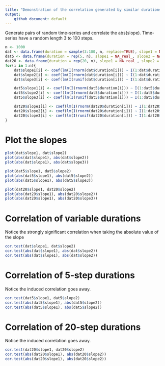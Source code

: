 ```yaml
---
title: "Demonstration of the correlation generated by similar durations"
output: 
    github_document: default
---
```


Generate pairs of random time-series and correlate the abs(slope). Time-series have a random length 3 to 100 steps.
```r
n <- 1000
dat <- data.frame(duration = sample(3:100, n, replace=TRUE), slope1 = NA_real_, slope2 = NA_real_)
dat5 <- data.frame(duration = rep(5, n), slope1 = NA_real_, slope2 = NA_real_) # fixed length
dat20 <- data.frame(duration = rep(20, n), slope1 = NA_real_, slope2 = NA_real_) # fixed length
for(i in 1:n){
    dat$slope1[i] <- coef(lm(I(rnorm(dat$duration[i])) ~ I(1:dat$duration[i])))[2]
    dat$slope2[i] <- coef(lm(I(rnorm(dat$duration[i])) ~ I(1:dat$duration[i])))[2]
    dat$slope3[i] <- coef(lm(I(runif(dat$duration[i])) ~ I(1:dat$duration[i])))[2] # draw from uniform 0-1

    dat5$slope1[i] <- coef(lm(I(rnorm(dat5$duration[i])) ~ I(1:dat5$duration[i])))[2]
    dat5$slope2[i] <- coef(lm(I(rnorm(dat5$duration[i])) ~ I(1:dat5$duration[i])))[2]
    dat5$slope3[i] <- coef(lm(I(runif(dat5$duration[i])) ~ I(1:dat5$duration[i])))[2] # draw from uniform 0-1

    dat20$slope1[i] <- coef(lm(I(rnorm(dat20$duration[i])) ~ I(1:dat20$duration[i])))[2]
    dat20$slope2[i] <- coef(lm(I(rnorm(dat20$duration[i])) ~ I(1:dat20$duration[i])))[2]
    dat20$slope3[i] <- coef(lm(I(runif(dat20$duration[i])) ~ I(1:dat20$duration[i])))[2] # draw from uniform 0-1
}
```


# Plot the slopes
```r

plot(dat$slope1, dat$slope2)
plot(abs(dat$slope1), abs(dat$slope2))
plot(abs(dat$slope1), abs(dat$slope3))

plot(dat5$slope1, dat5$slope2)
plot(abs(dat5$slope1), abs(dat5$slope2))
plot(abs(dat5$slope1), abs(dat5$slope3))

plot(dat20$slope1, dat20$slope2)
plot(abs(dat20$slope1), abs(dat20$slope2))
plot(abs(dat20$slope1), abs(dat20$slope3))

```

# Correlation of variable durations
Notice the strongly significant correlation when taking the absolute value of the slope
```r
cor.test(dat$slope1, dat$slope2)
cor.test(abs(dat$slope1), abs(dat$slope2))
cor.test(abs(dat$slope1), abs(dat$slope2))
```

# Correlation of 5-step durations
Notice the induced correlation goes away.
```r
cor.test(dat5$slope1, dat5$slope2)
cor.test(abs(dat5$slope1), abs(dat5$slope2))
cor.test(abs(dat5$slope1), abs(dat5$slope2))
```

# Correlation of 20-step durations
Notice the induced correlation goes away.
```r
cor.test(dat20$slope1, dat20$slope2)
cor.test(abs(dat20$slope1), abs(dat20$slope2))
cor.test(abs(dat20$slope1), abs(dat20$slope2))
```


         
         